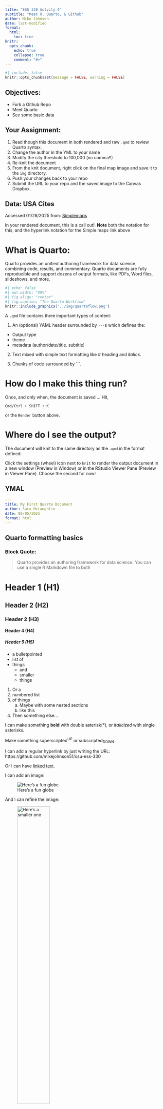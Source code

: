 ```yaml
---
title: "ESS 330 Actvity 4"
subtitle: "Meet R, Quarto, & Github"
author: Mike Johnson
date: last-modified
format:
  html:
    toc: true
knitr:
  opts_chunk: 
    echo: true
    collapse: true
    comment: "#>"
---
```


```r
#| include: false
knitr::opts_chunk$set(message = FALSE, warning = FALSE)
```

## Objectives:

-   Fork a Github Repo
-   Meet Quarto
-   See some basic data

## Your Assignment:

1.  Read though this document in both rendered and raw `.qmd` to review Quarto syntax.
2.  Change the author in the YML to your name
3.  Modify the city threshold to 100,000 (no comma!!)
4.  Re-knit the document
5.  From the knit document, right click on the final map image and save it to the `img` directory.
6.  Push your changes back to your repo
7.  Submit the URL to your repo and the saved image to the Canvas Dropbox.

## Data: USA Cites

Accessed 01/28/2025 from: [Simplemaps](https://simplemaps.com/data/us-cities)

::: callout-note
In your rendered document, this is a call out!. **Note** both the notation for this, and the hyperlink notation for the Simple maps link above
:::

# What is Quarto:

Quarto provides an unified authoring framework for data science, combining code, results, and commentary. Quarto documents are fully reproducible and support dozens of output formats, like PDFs, Word files, slideshows, and more.

```r
#| echo: false
#| out.width: "80%"
#| fig.align: "center"
#| fig.caption: "The Quarto Workflow"
knitr::include_graphics('../img/quartoflow.png')
```

A `.qmd` file contains three important types of content:

1.  An (optional) YAML header surrounded by `---`s which defines the:

-   Output type
-   theme
-   metadata (author/date/title. subtitle)

2.  Text mixed with simple text formatting like \# heading and *italics*.

3.  Chunks of code surrounded by \`\`\`.

# How do I make this thing run?

Once, and only when, the document is saved ... Hit,

`Cmd/Ctrl + SHIFT + K`

or the `Render` button above.

# Where do I see the output?

The document will knit to the same directory as the `.qmd` in the format defined.

Click the settings (wheel) icon next to `knit` to render the output document in a new window (Preview in Window) or in the RStudio Viewer Pane (Preview in Viewer Pane). Choose the second for now!

## YMAL

``` yaml
---
title: My First Quarto Document
author: Sara McLaughlin
date: 02/05/2025
format: html
---
```

## Quarto formatting basics

### Block Quote:

> Quarto provides an authoring framework for data science. You can use a single R Markdown file to both

# Header 1 (H1)

## Header 2 (H2)

### Header 2 (H3)

#### Header 4 (H4)

##### Header 5 (H5)

-   a bulletpointed
-   list of
-   things
    -   and
    -   smaller
    -   things

1.  Or a
2.  numbered list
3.  of things
    a.  Maybe with some nested sections
    b.  like this
4.  Then something else...

I can make something **bold** with double asterisk(\*), or *italicized* with single asterisks.

Make something superscripted^UP^ or subscripted~DOWN~

I can add a regular hyperlink by just writing the URL: https://github.com/mikejohnson51/csu-ess-330

Or I can have [linked text](https://github.com/mikejohnson51/csu-ess-330).

I can add an image:

![Here's a fun globe](../img/globe-image.jpg)

And I can refine the image:

![Here's a smaller one](../img/globe-image.jpg){width="50%"}

Or I can use knitr directly!

```r
#| echo: false
knitr::include_graphics('../img/globe-image.jpg')
```

I can also add document breaks with `*****`:

------------------------------------------------------------------------

# Code

These are teasers for where we are going. If the code doesn't yet make sense that is expected!

Focus on what we are doing with Quarto and the exposure to this code and workflow will help when we get to discussing them next week.

## Snippets

All code is run is code snippets. Code snippets can be auto generated with:

`Cmd/Ctrl + Alt + I`

or by clicking "insert" and then "R"

------------------------------------------------------------------------

In each code block, you can add cell options that affect the execution and output of executable code blocks. All options start with `#|` and can be within comments at the top of a block. For example:

``` r
#| eval: false
...
```

The following table summarizes which types of output each option **suppresses**:

| Option           | Run code | Show code | Output | Plots | Messages | Warnings |
|:-----------------|:--------:|:---------:|:------:|:-----:|:--------:|:--------:|
| eval: false      |    X     |           |   X    |   X   |    X     |    X     |
| include: false   |          |     X     |   X    |   X   |    X     |    X     |
| echo: false      |          |     X     |        |       |          |          |
| results: "hide"  |          |           |   X    |       |          |          |
| fig.show: "hide" |          |           |        |   X   |          |          |
| message: false   |          |           |        |       |    X     |          |
| warning: false   |          |           |        |       |          |    X     |

::: callout-note
Quarto supports the creation of markdown tables, look at the qmd file on how to generate the above table
:::

# Inline code:

Read in our data:

```r
#| message: false
#| warning: false
# load tidyverse
# Notice that we can write comments that are not code preceeded by #
library(tidyverse)

# read in city data
# Use the `tab` key to autocomplete paths!
cities <- readr::read_csv('../data/simplemaps_uscities_basicv1.90/uscities.csv')
```

# Exploration

Here we see some basic data exploration tools to see what our data looks like:

```r
#| eval: TRUE

names(cities)
head(cities)
```

# Some basic Data Exploration

With an understanding of the data, lets answers a few questions:

```r
# Which cities are the most dense?
cities  |> 
  select(city, state_id, population, density)  |> 
  arrange(-density)  |> 
  head()

# Which cities have the most people?
cities  |> 
  select(city, state_id, population, density) |> 
  arrange(-population)  |> 
  head()
```

## In line code:

```r
#| echo: false
threshold <- 100000

big_cities <-  cities |> 
  filter(population > threshold)  |> 
  filter(!state_name %in% c("Alaska", "Hawaii", "Puerto Rico"))
```

We can evaluate R variables and code in-line. For example, there are `r nrow(big_cities)` cities with a population greater then `r formatC(threshold, format="d", big.mark=",")`.

Here is a map!

```r
#| echo: false

big_cities  |>  
  ggplot() + 
  aes(x = lng, y = lat) + 
  geom_point(aes(size = population, color = density)) + 
  scale_color_gradient(low = "blue", high = "red") + 
  labs(title = "USA Cities Population Stats",
       subtitle = paste("Cities bigger then:", 
                        formatC(threshold, format="d", big.mark=","),
                        "people"),
       caption = paste("Made by:", rmarkdown::metadata$author, "- ESS 330"),
       x="",
       y = "") + 
  theme_bw()
```
